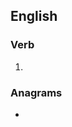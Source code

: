 ==English==

===Verb===
{{head|en|verb form}}

# {{en-past of|tinker}}

===Anagrams===
* {{anagrams|en|treekind}}